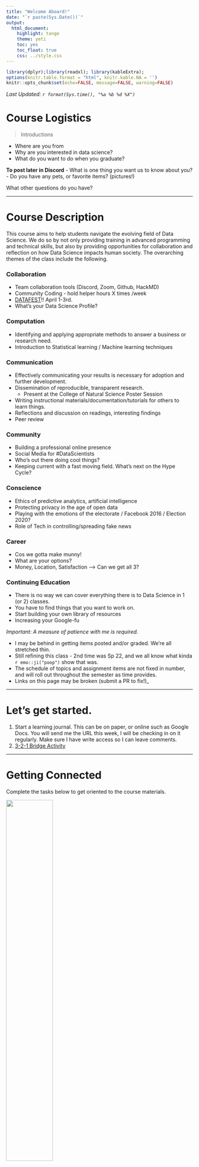 ```yaml
---
title: "Welcome Aboard!"
date: "`r paste(Sys.Date())`"
output:   
  html_document: 
    highlight: tango
    theme: yeti
    toc: yes
    toc_float: true
    css: ../style.css
---
```


```r
library(dplyr);library(readxl); library(kableExtra);
options(knitr.table.format = "html", knitr.kable.NA = '') 
knitr::opts_chunk$set(echo=FALSE, message=FALSE, warning=FALSE) 
```

_Last Updated: `r format(Sys.time(), "%a %b %d %X")` _

# Course Logistics

> Introductions

- Where are you from
- Why are you interested in data science? 
- What do you want to do when you graduate? 

**To post later in Discord**
- What is one thing you want us to know about you?
- Do you have any pets, or favorite items?  (pictures!)

What other questions do you have? 

--- 

# Course Description

This course aims to help students navigate the evolving field of Data Science. We do so by not only providing training in advanced programming and technical skills, but also by providing opportunities for collaboration and reflection on how Data Science impacts human society. The overarching themes of the class include the following. 

### Collaboration
* Team collaboration tools (Discord, Zoom, Github, HackMD)
* Community Coding - hold helper hours X times /week
* [DATAFEST](chicodatafest.netlify.com)!! April 1-3rd.
* What's your Data Science Profile?

### Computation 
* Identifying and applying appropriate methods to answer a business or research need. 
* Introduction to Statistical learning / Machine learning techniques

### Communication 
* Effectively communicating your results is necessary for adoption and further development. 
* Dissemination of reproducible, transparent research.
    - Present at the College of Natural Science Poster Session
* Writing instructional materials/documentation/tutorials for others to learn things.  
* Reflections and discussion on readings, interesting findings
* Peer review

### Community 
* Building a professional online presence
* Social Media for #DataScientists 
* Who's out there doing cool things? 
* Keeping current with a fast moving field. What's next on the Hype Cycle?

### Conscience 
* Ethics of predictive analytics, artificial intelligence 
* Protecting privacy in the age of open data
* Playing with the emotions of the electorate / Facebook 2016 / Election 2020?
* Role of Tech in controlling/spreading fake news

### Career
* Cos we gotta make munny!
* What are your options? 
* Money, Location, Satisfaction --> Can we get all 3? 

### Continuing Education
* There is no way we can cover everything there is to Data Science in 1 (or 2) classes. 
* You have to find things that you want to work on. 
* Start building your own library of resources
* Increasing your Google-fu

_Important: A measure of patience with me is required._

* I may be behind in getting items posted and/or graded. We're all stretched thin.   
* Still refining this class - 2nd time was Sp 22, and we all know what kinda `r emo::ji("poop")` show that was.  
* The schedule of topics and assignment items are not fixed in number, and will roll out throughout the semester as time provides. 
* Links on this page may be broken (submit a PR to fix!)_

---

# Let's get started. 

1. Start a learning journal. This can be on paper, or online such as Google Docs. You will send me the URL this week, I will be checking in on it regularly. Make sure I have write access so I can leave comments. 
2. [3-2-1 Bridge Activity](https://norcalbiostat.github.io/MATH315/lecture/321_Bridge.html)

---

# Getting Connected

Complete the tasks below to get oriented to the course materials.

<img src="get allthethings.jpg" width="50%"/>

```r
read_excel("../schedule_485.xlsx", sheet="assignments") %>%
  filter(floor(task_num)==0) %>% select(Assignment, Location, due_date) %>%
  kable(align="l", escape=FALSE) %>% 
  kable_styling(bootstrap_options = c("hover", "striped", "responsive", "bordered")) %>% 
  column_spec(1, width="40%") %>% 
  column_spec(2, width="30%") %>% 
  column_spec(3, width="10%")
```




